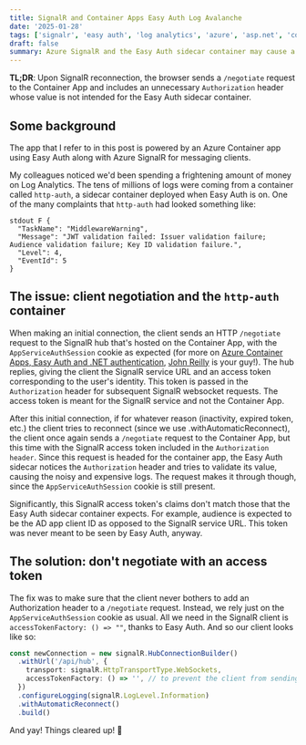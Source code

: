 ```yaml
---
title: SignalR and Container Apps Easy Auth Log Avalanche
date: '2025-01-28'
tags: ['signalr', 'easy auth', 'log analytics', 'azure', 'asp.net', 'container apps']
draft: false
summary: Azure SignalR and the Easy Auth sidecar container may cause a barrage of logs and a hefty bill to follow
---
```


**TL;DR**: Upon SignalR reconnection, the browser sends a `/negotiate` request to the Container App and includes an unnecessary `Authorization` header whose value is not intended for the Easy Auth sidecar container.

## Some background

The app that I refer to in this post is powered by an Azure Container app using Easy Auth along with Azure SignalR for messaging clients.

My colleagues noticed we'd been spending a frightening amount of money on Log Analytics. The tens of millions of logs were coming from a container called `http-auth`, a sidecar container deployed when Easy Auth is on. One of the many complaints that `http-auth` had looked something like:

```
stdout F {
  "TaskName": "MiddlewareWarning",
  "Message": "JWT validation failed: Issuer validation failure; Audience validation failure; Key ID validation failure.",
  "Level": 4,
  "EventId": 5
}
```

## The issue: client negotiation and the `http-auth` container

When making an initial connection, the client sends an HTTP `/negotiate` request to the SignalR hub that's hosted on the Container App, with the `AppServiceAuthSession` cookie as expected (for more on [Azure Container Apps, Easy Auth and .NET authentication](https://johnnyreilly.com/azure-container-apps-easy-auth-and-dotnet-authentication), [John Reilly](https://johnnyreilly.com) is your guy!). The hub replies, giving the client the SignalR service URL and an access token corresponding to the user's identity. This token is passed in the `Authorization` header for subsequent SignalR websocket requests. The access token is meant for the SignalR service and not the Container App.

After this initial connection, if for whatever reason (inactivity, expired token, etc.) the client tries to reconnect (since we use .withAutomaticReconnect), the client once again sends a `/negotiate` request to the Container App, but this time with the SignalR access token included in the `Authorization header`. Since this request is headed for the container app, the Easy Auth sidecar notices the `Authorization` header and tries to validate its value, causing the noisy and expensive logs. The request makes it through though, since the `AppServiceAuthSession` cookie is still present.

Significantly, this SignalR access token's claims don't match those that the Easy Auth sidecar container expects. For example, audience is expected to be the AD app client ID as opposed to the SignalR service URL. This token was never meant to be seen by Easy Auth, anyway.

## The solution: don't negotiate with an access token

The fix was to make sure that the client never bothers to add an Authorization header to a `/negotiate` request. Instead, we rely just on the `AppServiceAuthSession` cookie as usual. All we need in the SignalR client is `accessTokenFactory: () => ""`, thanks to Easy Auth. And so our client looks like so:

```typescript
const newConnection = new signalR.HubConnectionBuilder()
  .withUrl('/api/hub', {
    transport: signalR.HttpTransportType.WebSockets,
    accessTokenFactory: () => '', // to prevent the client from sending an access token when negotiating a connection upon reconnect (auth is handled by the cookie + Easy Auth)
  })
  .configureLogging(signalR.LogLevel.Information)
  .withAutomaticReconnect()
  .build()
```

And yay! Things cleared up! 🥳
